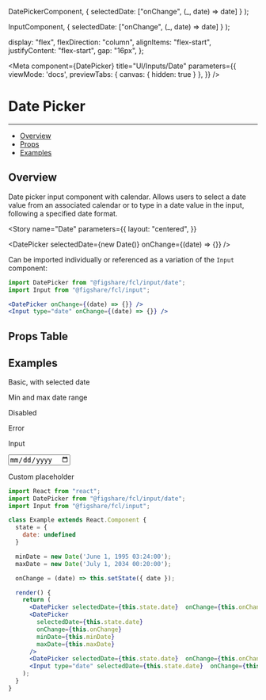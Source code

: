 

  DatePickerComponent,
  { selectedDate: ["onChange", (_, date) => date] }
);

  InputComponent,
  { selectedDate: ["onChange", (_, date) => date] }
);

  display: "flex",
  flexDirection: "column",
  alignItems: "flex-start",
  justifyContent: "flex-start",
  gap: "16px",
};

<Meta 
  component={DatePicker} 
  title="UI/Inputs/Date" 
  parameters={{
    viewMode: 'docs',
    previewTabs: { 
      canvas: { hidden: true } 
     },
  }}
/>

# Date Picker
---

- [Overview](#overview)
- [Props](#props-table)
- [Examples](#examples)

## Overview

Date picker input component with calendar.
Allows users to select a date value from an associated calendar or to type in a date value in the input, following a specified date format.

<Story
  name="Date"
  parameters={{
    layout: "centered",
  }}
>
  <DatePicker selectedDate={new Date()} onChange={(date) => {}} />
</Story>

Can be imported individually or referenced as a variation of the `Input` component:
```jsx
import DatePicker from "@figshare/fcl/input/date";
import Input from "@figshare/fcl/input";

<DatePicker onChange={(date) => {}} />
<Input type="date" onChange={(date) => {}} />
```

## Props Table
<ArgsTable of={DatePickerComponent} />

## Examples
<Canvas>
  <div style={canvasStyle}>
    <p>Basic, with selected date</p>
    <DatePicker selectedDate={new Date()} />
    <p>Min and max date range</p>
    <DatePicker minDate={new Date('May 1, 2000 03:24:00')} maxDate={new Date('December 1, 2030 00:20:00')} />
    <p>Disabled</p>
    <DatePicker selectedDate={new Date()} disabled />
    <p>Error</p>
    <DatePicker selectedDate={new Date()}  error />
    <p>Input</p>
    <Input type="date" />
    <p>Custom placeholder</p>
    <DatePicker placeholder="Select Date" />
  </div>
</Canvas>

```jsx
import React from "react";
import DatePicker from "@figshare/fcl/input/date";
import Input from "@figshare/fcl/input";

class Example extends React.Component {
  state = {
    date: undefined
  }

  minDate = new Date('June 1, 1995 03:24:00');
  maxDate = new Date('July 1, 2034 00:20:00');

  onChange = (date) => this.setState({ date });

  render() {
    return (
      <DatePicker selectedDate={this.state.date}  onChange={this.onChange} />
      <DatePicker 
        selectedDate={this.state.date}  
        onChange={this.onChange} 
        minDate={this.minDate} 
        maxDate={this.maxDate} 
      />
      <DatePicker selectedDate={this.state.date}  onChange={this.onChange} placeholder="New placeholder" />
      <Input type="date" selectedDate={this.state.date}  onChange={this.onChange} />
    );
  }
}
```
